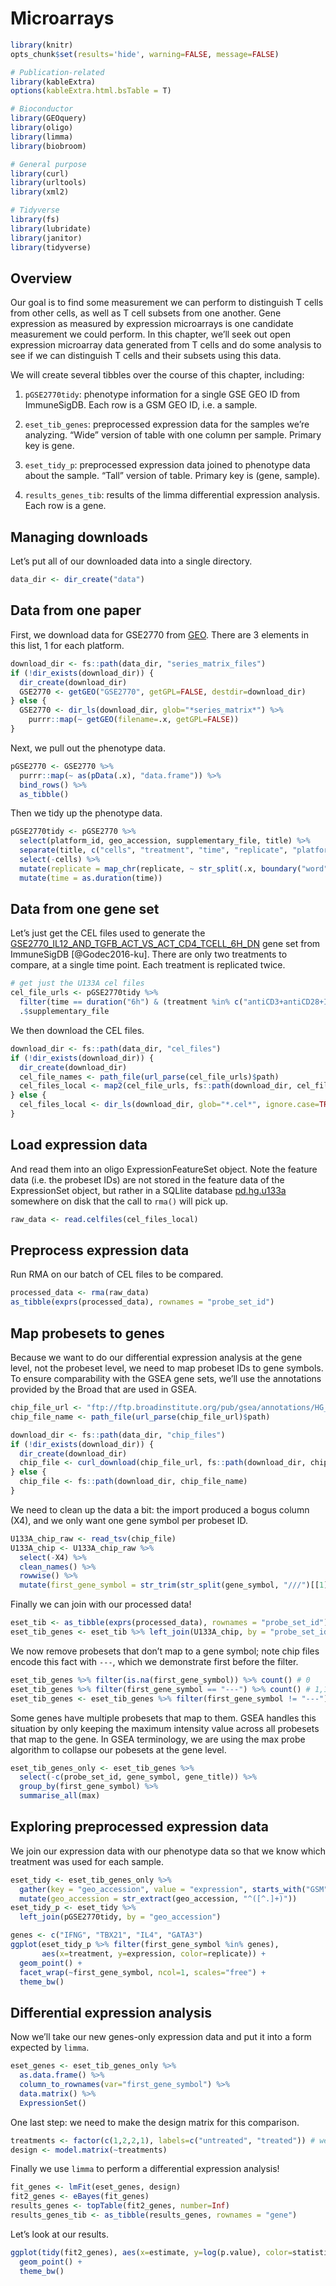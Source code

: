 # Microarrays {#microarrays}

```r
library(knitr)
opts_chunk$set(results='hide', warning=FALSE, message=FALSE)
```

```r
# Publication-related
library(kableExtra)
options(kableExtra.html.bsTable = T)

# Bioconductor
library(GEOquery)
library(oligo)
library(limma)
library(biobroom)

# General purpose
library(curl)
library(urltools)
library(xml2)

# Tidyverse
library(fs)
library(lubridate)
library(janitor)
library(tidyverse)
```

## Overview

Our goal is to find some measurement we can perform to distinguish T cells from other cells, as well as T cell subsets from one another. Gene expression as measured by expression microarrays is one candidate measurement we could perform. In this chapter, we'll seek out open expression microarray data generated from T cells and do some analysis to see if we can distinguish T cells and their subsets using this data.

We will create several tibbles over the course of this chapter, including:

1. `pGSE2770tidy`: phenotype information for a single GSE GEO ID from ImmuneSigDB. Each row is a GSM GEO ID, i.e. a sample.

1. `eset_tib_genes`: preprocessed expression data for the samples we're analyzing. "Wide" version of table with one column per sample. Primary key is gene.

1. `eset_tidy_p`: preprocessed expression data joined to phenotype data about the sample. "Tall" version of table. Primary key is (gene, sample).

1. `results_genes_tib`: results of the limma differential expression analysis. Each row is a gene.

## Managing downloads
Let's put all of our downloaded data into a single directory.

```r
data_dir <- dir_create("data")
```

## Data from one paper
First, we download data for GSE2770 from [GEO](https://www.ncbi.nlm.nih.gov/geo/). There are 3 elements in this list, 1 for each platform.

```r
download_dir <- fs::path(data_dir, "series_matrix_files")
if (!dir_exists(download_dir)) {
  dir_create(download_dir)
  GSE2770 <- getGEO("GSE2770", getGPL=FALSE, destdir=download_dir)
} else {
  GSE2770 <- dir_ls(download_dir, glob="*series_matrix*") %>%
    purrr::map(~ getGEO(filename=.x, getGPL=FALSE))
}
```

Next, we pull out the phenotype data.

```r
pGSE2770 <- GSE2770 %>%
  purrr::map(~ as(pData(.x), "data.frame")) %>%
  bind_rows() %>%
  as_tibble()
```

Then we tidy up the phenotype data.

```r
pGSE2770tidy <- pGSE2770 %>%
  select(platform_id, geo_accession, supplementary_file, title) %>%
  separate(title, c("cells", "treatment", "time", "replicate", "platform"), sep="[_\\(\\)]") %>%
  select(-cells) %>%
  mutate(replicate = map_chr(replicate, ~ str_split(.x, boundary("word"))[[1]][2])) %>%
  mutate(time = as.duration(time))
```

## Data from one gene set

Let's just get the CEL files used to generate the [GSE2770_IL12_AND_TGFB_ACT_VS_ACT_CD4_TCELL_6H_DN](http://software.broadinstitute.org/gsea/msigdb/geneset_page.jsp?geneSetName=GSE2770_IL12_AND_TGFB_ACT_VS_ACT_CD4_TCELL_6H_DN) gene set from ImmuneSigDB [@Godec2016-ku]. There are only two treatments to compare, at a single time point. Each treatment is replicated twice.

```r
# get just the U133A cel files
cel_file_urls <- pGSE2770tidy %>%
  filter(time == duration("6h") & (treatment %in% c("antiCD3+antiCD28+IL12+TGFbeta", "antiCD3+antiCD28")) & platform == "U133A") %>%
  .$supplementary_file
```

We then download the CEL files.

```r
download_dir <- fs::path(data_dir, "cel_files")
if (!dir_exists(download_dir)) {
  dir_create(download_dir)
  cel_file_names <- path_file(url_parse(cel_file_urls)$path)
  cel_files_local <- map2(cel_file_urls, fs::path(download_dir, cel_file_names), ~ curl_download(.x, .y)) %>% simplify()
} else {
  cel_files_local <- dir_ls(download_dir, glob="*.cel*", ignore.case=TRUE)
}
```

## Load expression data

And read them into an oligo ExpressionFeatureSet object. Note the feature data (i.e. the probeset IDs) are not stored in the feature data of the ExpressionSet object, but rather in a SQLlite database [pd.hg.u133a](https://bioconductor.org/packages/release/data/annotation/html/pd.hg.u133a.html) somewhere on disk that the call to `rma()` will pick up.

```r
raw_data <- read.celfiles(cel_files_local)
```

## Preprocess expression data

Run RMA on our batch of CEL files to be compared.

```r
processed_data <- rma(raw_data)
as_tibble(exprs(processed_data), rownames = "probe_set_id")
```

## Map probesets to genes

Because we want to do our differential expression analysis at the gene level, not the probeset level, we need to map probeset IDs to gene symbols. To ensure comparability with the GSEA gene sets, we'll use the annotations provided by the Broad that are used in GSEA.

```r
chip_file_url <- "ftp://ftp.broadinstitute.org/pub/gsea/annotations/HG_U133A.chip"
chip_file_name <- path_file(url_parse(chip_file_url)$path)

download_dir <- fs::path(data_dir, "chip_files")
if (!dir_exists(download_dir)) {
  dir_create(download_dir)
  chip_file <- curl_download(chip_file_url, fs::path(download_dir, chip_file_name))
} else {
  chip_file <- fs::path(download_dir, chip_file_name)
}
```

We need to clean up the data a bit: the import produced a bogus column (X4), and we only want one gene symbol per probeset ID.

```r
U133A_chip_raw <- read_tsv(chip_file)
U133A_chip <- U133A_chip_raw %>% 
  select(-X4) %>%
  clean_names() %>%
  rowwise() %>%
  mutate(first_gene_symbol = str_trim(str_split(gene_symbol, "///")[[1]][1])) 
```

Finally we can join with our processed data!

```r
eset_tib <- as_tibble(exprs(processed_data), rownames = "probe_set_id")
eset_tib_genes <- eset_tib %>% left_join(U133A_chip, by = "probe_set_id")
```

We now remove probesets that don't map to a gene symbol; note chip files encode this fact with `---`, which we demonstrate first before the filter.

```r
eset_tib_genes %>% filter(is.na(first_gene_symbol)) %>% count() # 0
eset_tib_genes %>% filter(first_gene_symbol == "---") %>% count() # 1,109
eset_tib_genes <- eset_tib_genes %>% filter(first_gene_symbol != "---")
```

Some genes have multiple probesets that map to them. GSEA handles this situation by only keeping the maximum intensity value across all probesets that map to the gene. In GSEA terminology, we are using the max probe algorithm to collapse our pobesets at the gene level.

```r
eset_tib_genes_only <- eset_tib_genes %>%
  select(-c(probe_set_id, gene_symbol, gene_title)) %>%
  group_by(first_gene_symbol) %>%
  summarise_all(max)
```

## Exploring preprocessed expression data

We join our expression data with our phenotype data so that we know which treatment was used for each sample.

```r
eset_tidy <- eset_tib_genes_only %>%
  gather(key = "geo_accession", value = "expression", starts_with("GSM")) %>%
  mutate(geo_accession = str_extract(geo_accession, "^([^.]+)"))
eset_tidy_p <- eset_tidy %>%
  left_join(pGSE2770tidy, by = "geo_accession")
```

```r
genes <- c("IFNG", "TBX21", "IL4", "GATA3")
ggplot(eset_tidy_p %>% filter(first_gene_symbol %in% genes),
       aes(x=treatment, y=expression, color=replicate)) +
  geom_point() +
  facet_wrap(~first_gene_symbol, ncol=1, scales="free") +
  theme_bw()
```


## Differential expression analysis

Now we'll take our new genes-only expression data and put it into a form expected by `limma`.

```r
eset_genes <- eset_tib_genes_only %>%
  as.data.frame() %>%
  column_to_rownames(var="first_gene_symbol") %>%
  data.matrix() %>%
  ExpressionSet()
```

One last step: we need to make the design matrix for this comparison.

```r
treatments <- factor(c(1,2,2,1), labels=c("untreated", "treated")) # weird ordering of files
design <- model.matrix(~treatments)
```

Finally we use `limma` to perform a differential expression analysis!

```r
fit_genes <- lmFit(eset_genes, design)
fit2_genes <- eBayes(fit_genes)
results_genes <- topTable(fit2_genes, number=Inf)
results_genes_tib <- as_tibble(results_genes, rownames = "gene")
```

Let's look at our results.

```r
ggplot(tidy(fit2_genes), aes(x=estimate, y=log(p.value), color=statistic)) + 
  geom_point() +
  theme_bw()
```